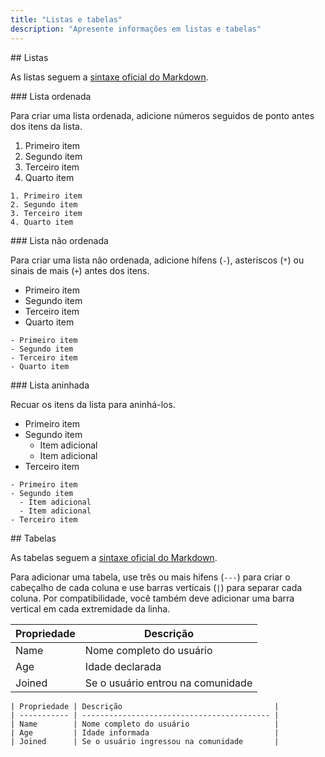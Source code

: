 ```yaml
---
title: "Listas e tabelas"
description: "Apresente informações em listas e tabelas"
---
```


<div id="lists">
  ## Listas
</div>

As listas seguem a [sintaxe oficial do Markdown](https://www.markdownguide.org/basic-syntax/#lists-1).

<div id="ordered-list">
  ### Lista ordenada
</div>

Para criar uma lista ordenada, adicione números seguidos de ponto antes dos itens da lista.

1. Primeiro item
2. Segundo item
3. Terceiro item
4. Quarto item

```mdx
1. Primeiro item
2. Segundo item
3. Terceiro item
4. Quarto item
```


<div id="unordered-list">
  ### Lista não ordenada
</div>

Para criar uma lista não ordenada, adicione hífens (`-`), asteriscos (`*`) ou sinais de mais (`+`) antes dos itens.

* Primeiro item
* Segundo item
* Terceiro item
* Quarto item

```mdx
- Primeiro item
- Segundo item
- Terceiro item
- Quarto item
```


<div id="nested-list">
  ### Lista aninhada
</div>

Recuar os itens da lista para aninhá-los.

* Primeiro item
* Segundo item
  * Item adicional
  * Item adicional
* Terceiro item

```mdx
- Primeiro item
- Segundo item
  - Item adicional
  - Item adicional
- Terceiro item
```


<div id="tables">
  ## Tabelas
</div>

As tabelas seguem a [sintaxe oficial do Markdown](https://www.markdownguide.org/extended-syntax/#tables).

Para adicionar uma tabela, use três ou mais hifens (`---`) para criar o cabeçalho de cada coluna e use barras verticais (`|`) para separar cada coluna. Por compatibilidade, você também deve adicionar uma barra vertical em cada extremidade da linha.

| Propriedade | Descrição                         |
| ----------- | --------------------------------- |
| Name        | Nome completo do usuário          |
| Age         | Idade declarada                   |
| Joined      | Se o usuário entrou na comunidade |

```mdx
| Propriedade | Descrição                                  |
| ----------- | ------------------------------------------ |
| Name        | Nome completo do usuário                   |
| Age         | Idade informada                            |
| Joined      | Se o usuário ingressou na comunidade       |
```
